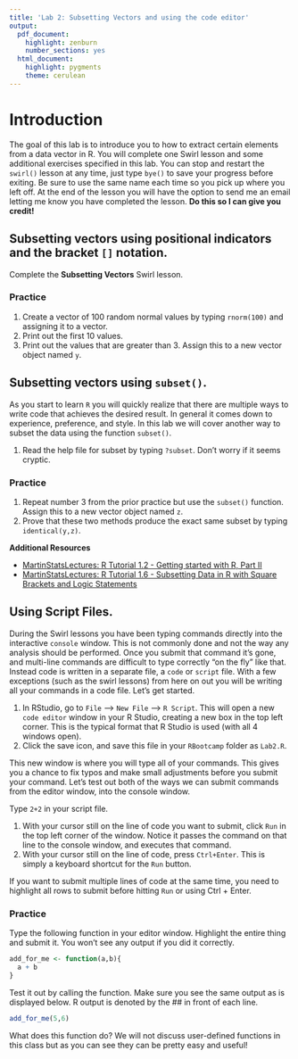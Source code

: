 ```yaml
---
title: 'Lab 2: Subsetting Vectors and using the code editor'
output:
  pdf_document: 
    highlight: zenburn
    number_sections: yes
  html_document:
    highlight: pygments
    theme: cerulean
---
```


# Introduction 
The goal of this lab is to introduce you to how to extract certain elements from a data vector in R. You will complete one Swirl lesson and some additional exercises specified in this lab. You can stop and restart the `swirl()` lesson at any time, just type `bye()` to save your progress before exiting. Be sure to use the same name each time so you pick up where you left off. At the end of the lesson you will have the option to send me an email letting me know you have completed the lesson. **Do this so I can give you credit!**


## Subsetting vectors using positional indicators and the bracket `[]` notation. 

Complete the **Subsetting Vectors** Swirl lesson. 

### Practice

1. Create a vector of 100 random normal values by typing `rnorm(100)` and assigning it to a vector. 
2. Print out the first 10 values.
3. Print out the values that are greater than 3. Assign this to a new vector object named `y`. 

## Subsetting vectors using `subset()`. 

As you start to learn `R` you will quickly realize that there are multiple ways to write code
that achieves the desired result. In general it comes down to experience, preference, and style.
In this lab we will cover another way to subset the data using the function `subset()`.

1. Read the help file for subset by typing `?subset`. Don't worry if it seems cryptic.

### Practice

1. Repeat number 3 from the prior practice but use the `subset()` function. Assign this to a new vector object named `z`.
2. Prove that these two methods produce the exact same subset by typing `identical(y,z)`.

**Additional Resources**

* [MartinStatsLectures: R Tutorial 1.2 - Getting started with R, Part II ](https://www.youtube.com/watch?v=2TcPAZOyV0U)  
* [MartinStatsLectures: R Tutorial 1.6 - Subsetting Data in R with Square Brackets and Logic Statements](https://www.youtube.com/watch?v=jGf7WNh-LX8)




## Using Script Files. 
During the Swirl lessons you have been typing commands directly into the interactive `console` window. This is not commonly done and not the way any analysis should be performed. Once you submit that command it's gone, and multi-line commands are difficult to type correctly "on the fly" like that. Instead code is written in a separate file, a `code` or `script` file. With a few exceptions (such as the swirl lessons) from here on out you will be writing all your commands in a code file. Let's get started.


1.  In RStudio, go to `File` --> `New File` --> `R Script`. This will open a new `code editor` window in your R Studio, creating a new box in the top left corner. This is the typical format that R Studio is used (with all 4 windows open). 
2.  Click the save icon, and save this file in your `RBootcamp` folder as `Lab2.R`. 

This new window is where you will type all of your commands. This gives you a chance to fix typos and make small adjustments before you submit your command. Let's test out both of the ways we can submit commands from the editor window, into the console window. 

Type `2+2` in your script file. 

1.  With your cursor still on the line of code you want to submit, click `Run` in the top left corner of the window. Notice it passes the command on that line to the console window, and executes that command. 
2.  With your cursor still on the line of code, press `Ctrl+Enter`. This is simply a keyboard shortcut for the `Run` button. 

If you want to submit multiple lines of code at the same time, you need to highlight all rows to submit before hitting `Run` or using Ctrl + Enter. 

### Practice

Type the following function in your editor window. Highlight the entire thing and submit it. You won't see any output if you did it correctly. 
```r
add_for_me <- function(a,b){
  a + b
}
```
Test it out by calling the function.  Make sure you see the same output as is displayed below. R output is denoted by the ## in front of each line. 
```r
add_for_me(5,6)
```

What does this function do? We will not discuss user-defined functions in this class but as you can see they can be pretty easy and useful!

